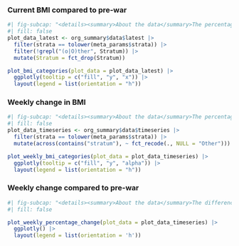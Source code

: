 ::: {.panel-accordion}
### Current BMI compared to pre-war

```r
#| fig-subcap: "<details><summary>About the data</summary>The percentage of participants by BMI classification^[Body Mass Index: a standardised measure of weight-for-height, in kilograms per metre squared]. Showing all participants' pre-war BMI^[Calculated from estimated weight in October 2023, self-reported at study enrollment], and the most recent ('current') measurement from each participant since the study began in July 2025. Underweight BMI classification (<18.5kg/m2) shown in yellow; with light to dark green, showing normal weight range (18.5-24.9kg/m2), overweight (25 to 29.9kg/m2), and obese (over 30kg/m2) classifications.</details>"
#| fill: false
plot_data_latest <- org_summary$data$latest |> 
  filter(strata == tolower(meta_params$strata)) |> 
  filter(!grepl("(o|O)ther", Stratum)) |> 
  mutate(Stratum = fct_drop(Stratum))

plot_bmi_categories(plot_data = plot_data_latest) |> 
  ggplotly(tooltip = c("fill", "y", "x")) |> 
  layout(legend = list(orientation = "h"))
```

### Weekly change in BMI

```r
#| fig-subcap: "<details><summary>About the data</summary>The percentage of participants each week by BMI classification^[Body Mass Index: a standardised measure of weight-for-height, in kilograms per metre squared]. Colour intensity shows number of participants measured each week. Underweight BMI classification (<18.5kg/m2) shown in yellow; with light to dark green, showing normal weight range (18.5-24.9kg/m2), overweight (25 to 29.9kg/m2), and obese (over 30kg/m2) classifications.</details>"
#| fill: false
plot_data_timeseries <- org_summary$data$timeseries |> 
  filter(strata == tolower(meta_params$strata)) |> 
  mutate(across(contains("stratum"), ~ fct_recode(., NULL = "Other")))

plot_weekly_bmi_categories(plot_data = plot_data_timeseries) |> 
  ggplotly(tooltip = c("fill", "y", "alpha")) |> 
  layout(legend = list(orientation = "h"))
```

### Weekly change compared to pre-war {.open}

```r
#| fig-subcap: "<details><summary>About the data</summary>The difference between participants' weekly weight^[The latest measurement within the week for each participant], compared to their pre-war weight^[Estimated weight in October 2023, self-reported at study enrollment]. Showing the typical range among participants each week: the median (point) and 25-75% range (IQR; linebar). Colour intensity shows number of participants measured each week.</details>"
#| fill: false

plot_weekly_percentage_change(plot_data = plot_data_timeseries) |> 
  ggplotly() |> 
  layout(legend = list(orientation = 'h'))
```

:::
